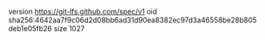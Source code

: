 version https://git-lfs.github.com/spec/v1
oid sha256:4642aa7f9c06d2d08bb6ad31d90ea8382ec97d3a46558be28b805deb1e05fb26
size 1027
